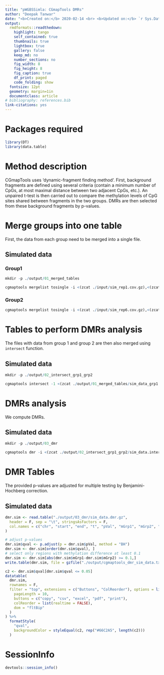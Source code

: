 ```yaml
---
title: "pWGBSSimla: CGmapTools DMRs"
author: "Deepak Tanwar"
date: "<b>Created on:</b> 2020-02-14 <br> <b>Updated on:</b> `r Sys.Date()`"
output:
  rmdformats::readthedown:
    highlight: tango
    self_contained: true
    thumbnails: true
    lightbox: true
    gallery: false
    keep_md: no
    number_sections: no
    fig_width: 8
    fig_height: 8
    fig_caption: true
    df_print: paged
    code_folding: show
  fontsize: 12pt
  geometry: margin=1in
  documentclass: article
# bibliography: references.bib
link-citations: yes
---
```


# Packages required
```r
library(DT)
library(data.table)
```

# Method description
CGmapTools uses ‘dynamic-fragment finding method’. First, background fragments are defined using several criteria (contain a minimum number of CpGs, at most maximal distance between two adjacent CpGs, etc.). An unpaired t-test is then carried out to compare the methylation levels of CpG sites shared between fragments in the two groups. DMRs are then selected from these background fragments by p-values. 


# Merge groups into one table
First, the data from each group need to be merged into a single file.

## Simulated data

### Group1
```r
mkdir -p ./output/01_merged_tables

cgmaptools mergelist tosingle -i <(zcat ./input/sim_rep1.cov.gz),<(zcat ./input/sim_rep2.cov.gz),<(zcat ./input/sim_rep3.cov.gz),<(zcat ./input/sim_rep4.cov.gz),<(zcat ./input/sim_rep5.cov.gz) | pigz -11 -p 16 > ./output/01_merged_tables/sim_data_grp1.merge.gz
```

### Group2
```r
cgmaptools mergelist tosingle -i <(zcat ./input/sim_rep6.cov.gz),<(zcat ./input/sim_rep7.cov.gz),<(zcat ./input/sim_rep8.cov.gz),<(zcat ./input/sim_rep9.cov.gz),<(zcat ./input/sim_rep10.cov.gz) | pigz -11 -p 16 > ./output/01_merged_tables/sim_data_grp2.merge.gz
```


# Tables to perform DMRs analysis
The files with data from group 1 and group 2 are then also merged using `intersect` function.


## Simulated data
```r
mkdir -p ./output/02_intersect_grp1_grp2

cgmaptools intersect -1 <(zcat ./output/01_merged_tables/sim_data_grp1.merge.gz) -2 <(zcat ./output/01_merged_tables/sim_data_grp2.merge.gz) | pigz -11 -p 16 > ./output/02_intersect_grp1_grp2/sim_data.intersect.gz
```


# DMRs analysis
We compute DMRs.

## Simulated data
```r
mkdir -p ./output/03_dmr

cgmaptools dmr -i <(zcat ./output/02_intersect_grp1_grp2/sim_data.intersect.gz) -n 10 | pigz -11 -p 16 > ./output/03_dmr/sim_data.dmr.gz
```


# DMR Tables
The provided p-values are adjusted for multiple testing by Benjamini-Hochberg correction.


## Simulated data
```r
dmr.sim <- read.table("./output/03_dmr/sim_data.dmr.gz",
  header = F, sep = "\t", stringsAsFactors = F,
  col.names = c("chr", "start", "end", "t", "pVal", "mGrp1", "mGrp2", "N_site")
)

# adjust p-values
dmr.sim$qval <- p.adjust(p = dmr.sim$pVal, method = "BH")
dmr.sim <- dmr.sim[order(dmr.sim$qval), ]
# select only regions with methylation difference at least 0.1
dmr.sim <- dmr.sim[abs(dmr.sim$mGrp1-dmr.sim$mGrp2) >= 0.1,]
write.table(dmr.sim, file = gzfile("./output/cgmaptools_dmr_sim_data.txt.gz"), sep = "\t", quote = F, row.names = F)
```


```r
c2 <- dmr.sim$qval[dmr.sim$qval <= 0.05]
datatable(
  dmr.sim,
  rownames = F,
  filter = "top", extensions = c("Buttons", "ColReorder"), options = list(
    pageLength = 10,
    buttons = c("copy", "csv", "excel", "pdf", "print"),
    colReorder = list(realtime = FALSE),
    dom = "fltBip"
  )
) %>%
  formatStyle(
    "qval",
    backgroundColor = styleEqual(c2, rep("#66C2A5", length(c2)))
  )
```


# SessionInfo

```r
devtools::session_info()
```